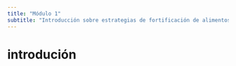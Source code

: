 ```yaml
---
title: "Módulo 1"
subtitle: "Introducción sobre estrategias de fortificación de alimentos"
---
```


# introdución
